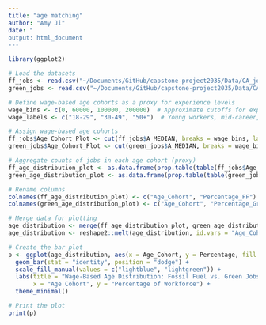```yaml
---
title: "age matching"
author: "Amy Ji"
date: "
output: html_document
---
```


```r
library(ggplot2)

# Load the datasets
ff_jobs <- read.csv("~/Documents/GitHub/capstone-project2035/Data/CA_jobs_ff.csv")
green_jobs <- read.csv("~/Documents/GitHub/capstone-project2035/Data/CA_jobs_green.csv")

# Define wage-based age cohorts as a proxy for experience levels
wage_bins <- c(0, 60000, 100000, 200000)  # Approximate cutoffs for experience levels
wage_labels <- c("18-29", "30-49", "50+")  # Young workers, mid-career, near-retirement

# Assign wage-based age cohorts
ff_jobs$Age_Cohort_Plot <- cut(ff_jobs$A_MEDIAN, breaks = wage_bins, labels = wage_labels, include.lowest = TRUE)
green_jobs$Age_Cohort_Plot <- cut(green_jobs$A_MEDIAN, breaks = wage_bins, labels = wage_labels, include.lowest = TRUE)

# Aggregate counts of jobs in each age cohort (proxy)
ff_age_distribution_plot <- as.data.frame(prop.table(table(ff_jobs$Age_Cohort_Plot)) * 100)
green_age_distribution_plot <- as.data.frame(prop.table(table(green_jobs$Age_Cohort_Plot)) * 100)

# Rename columns
colnames(ff_age_distribution_plot) <- c("Age_Cohort", "Percentage_FF")
colnames(green_age_distribution_plot) <- c("Age_Cohort", "Percentage_Green")

# Merge data for plotting
age_distribution <- merge(ff_age_distribution_plot, green_age_distribution_proxy, by = "Age_Cohort", all = TRUE)
age_distribution <- reshape2::melt(age_distribution, id.vars = "Age_Cohort", variable.name = "Job_Type", value.name = "Percentage")

# Create the bar plot
p <- ggplot(age_distribution, aes(x = Age_Cohort, y = Percentage, fill = Job_Type)) +
  geom_bar(stat = "identity", position = "dodge") +
  scale_fill_manual(values = c("lightblue", "lightgreen")) +
  labs(title = "Wage-Based Age Distribution: Fossil Fuel vs. Green Jobs", 
       x = "Age Cohort", y = "Percentage of Workforce") +
  theme_minimal()

# Print the plot
print(p)
```

